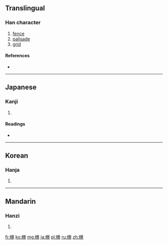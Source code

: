 {{also|柵}}
==Translingual==

===Han character===
{{Han char|rn=75|rad=木|as=05|sn=9|four=|canj=木月月一 (DBBM)}}

# [[fence]]
# [[palisade]]
# [[grid]]

====References====
* {{Han ref|kx=0521.121|hdz=21187.010|uh=6805|ud=26629}}

----

==Japanese==

===Kanji===
{{ja-kanji|grade=|rs=木05}}

# {{defn|lang=ja|sort=木05}}

====Readings====
* {{ja-readings|on=[[さく]] (saku), [[さん]] (san)|kun=[[やらい]] (yarai), [[しがらみ]] (shigarami)}}

----

==Korean==

===Hanja===
{{ko-hanja|hangeul=책|eumhun=|rv=chaek|mr=ch'aek|y=chayk}}

# {{defn|lang=ko|sort=木05}}

----

==Mandarin==

===Hanzi===
{{cmn-hanzi|tra=柵|pin=[[zhà]] ([[zha4]])|wg=cha<sup>4</sup>}}

# {{defn|lang=cmn|sort=木05}}

[[fr:栅]]
[[ko:栅]]
[[mg:栅]]
[[ja:栅]]
[[pl:栅]]
[[ru:栅]]
[[zh:栅]]